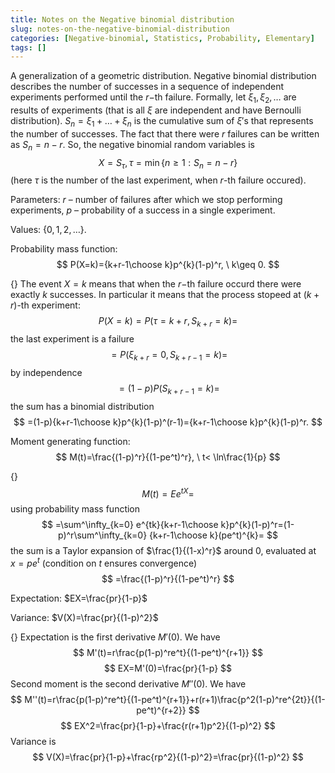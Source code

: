 ```yaml
---
title: Notes on the Negative binomial distribution
slug: notes-on-the-negative-binomial-distribution
categories: [Negative-binomial, Statistics, Probability, Elementary]
tags: []
---
```


A generalization of a geometric distribution. Negative binomial distribution describes the number of successes in a sequence of independent experiments performed until the  $r-$th failure. Formally, let $\xi_1,\xi_2,\ldots$ are results of experiments (that is all $\xi$ are independent and have Bernoulli distribution). $S_n=\xi_1+\ldots+\xi_n$ is the cumulative sum of $\xi'$s that represents the number of successes. The fact that there were $r$ failures can be written as $S_n=n-r.$ So, the negative binomial random variables is 
$$
X=S_\tau, \tau=\min\{n\geq 1:S_n=n-r\}
$$
(here $\tau$ is the number of the last experiment, when $r$-th failure occured).


Parameters: $r$ -- number of failures after which we stop performing experiments, $p$ -- probability of a success in a single experiment.

Values: $\{0,1,2,\ldots\}.$

Probability mass function:
$$
P(X=k)={k+r-1\choose k}p^{k}(1-p)^r, \ k\geq 0.
$$

{\it Derivation.} The event $X=k$ means that when the $r-$th failure occurd there were exactly $k$ successes. In particular it means that the process stopeed at $(k+r)$-th experiment:
$$
P(X=k)=P(\tau=k+r, S_{k+r}=k)=
$$
the last experiment is a failure
$$
=P(\xi_{k+r}=0, S_{k+r-1}=k)=
$$
by independence
$$
=(1-p)P(S_{k+r-1}=k)=
$$
the sum has a binomial distribution
$$
=(1-p){k+r-1\choose k}p^{k}(1-p)^(r-1)={k+r-1\choose k}p^{k}(1-p)^r.
$$


Moment generating function:
$$
M(t)=\frac{(1-p)^r}{(1-pe^t)^r}, \ t<
\ln\frac{1}{p}
$$


{\it Proof.} 
$$
M(t)=Ee^{tX}=
$$
using probability mass function
$$
=\sum^\infty_{k=0} e^{tk}{k+r-1\choose k}p^{k}(1-p)^r=(1-p)^r\sum^\infty_{k=0} {k+r-1\choose k}(pe^t)^{k}=
$$
the sum is a Taylor expansion of $\frac{1}{(1-x)^r}$ around $0,$ evaluated at $x=pe^t$ (condition on $t$ ensures convergence)
$$
=\frac{(1-p)^r}{(1-pe^t)^r}
$$

Expectation: $EX=\frac{pr}{1-p}$

Variance: $V(X)=\frac{pr}{(1-p)^2}$

{\it Derivation.} Expectation is the first derivative $M'(0).$ We have 
$$
M'(t)=r\frac{p(1-p)^re^t}{(1-pe^t)^{r+1}}
$$
$$
EX=M'(0)=\frac{pr}{1-p}
$$
Second moment is the second derivative $M''(0).$ We have 
$$
M''(t)=r\frac{p(1-p)^re^t}{(1-pe^t)^{r+1}}+r(r+1)\frac{p^2(1-p)^re^{2t}}{(1-pe^t)^{r+2}}
$$
$$
EX^2=\frac{pr}{1-p}+\frac{r(r+1)p^2}{(1-p)^2}
$$
Variance is 
$$
V(X)=\frac{pr}{1-p}+\frac{rp^2}{(1-p)^2}=\frac{pr}{(1-p)^2}
$$

